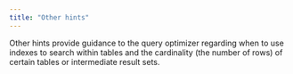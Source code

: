 ```yaml
---
title: "Other hints"
---
```


Other hints provide guidance to the query optimizer regarding when to use indexes to search within tables and the cardinality (the number of rows) of certain tables or intermediate result sets.
